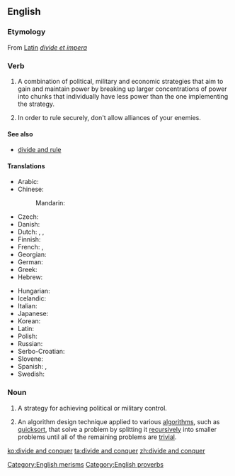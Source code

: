 ==English==

{{wikipedia}}

===Etymology===
From [[w:Latin|Latin]] ''[[divide et impera]]''

===Verb===
{{en-verb|inf=[[divide]] [[and]] [[conquer]]|divides and conquers|dividing and conquering|divided and conquered}}

# A combination of political, military and economic strategies that aim to gain and maintain power by breaking up larger concentrations of power into chunks that individually have less power than the one implementing the strategy.
# {{context|as imperative|proverb}} In order to rule securely, don't allow alliances of your enemies.

====See also====
* [[divide and rule]]

====Translations====
{{trans-top|Divide and conquer}}
* Arabic: {{t-|ar|فرق تسد|tr=fárriq tásud}}
* Chinese:
*: Mandarin: {{t|cmn|分而治之|tr=fēn'érzhìzhī|sc=Hani}}
* Czech: {{t-|cs|rozděl a panuj}}
* Danish: {{t-|da|del og hersk}}
* Dutch: {{t-|nl|divide et impera}}, {{t-|nl|deel en heers}}, {{t-|nl|verdeel en heers}}
* Finnish: {{t-|fi|hajota ja hallitse}}
* French: {{t-|fr|diviser pour mieux regner}}, {{t-|fr|diviser pour régner}}
* Georgian: {{t-|ka|დაყავი და იბატონე}}
* German: {{t-|de|teile und herrsche}}
* Greek: {{t+|el|διαίρει και βασίλευε}}
* Hebrew: {{t+|he|הפרד ומשול}}
{{trans-mid}}
* Hungarian: {{t-|hu|oszd meg és uralkodj}}
* Icelandic: {{t-|is|deila og drottna}}
* Italian: {{t-|it|dividi e domina}}
* Japanese: {{t-|ja|分割統治|tr=ぶんかつとうち, bunkatsu-tōchi}}
* Korean: {{t-|ko|분열시킨 뒤에 정복한다|sc=Hang}}
* Latin: {{t-|la|divide et impera}}
* Polish: {{t-|pl|dziel i rządź}}
* Russian: {{t-|ru|разделяй и властвуй|tr=razdeljáj i vlástvuj}}
* Serbo-Croatian: {{t-|sh|завади па владај|tr=zavadi pa vladaj|sc=Cyrl}}
* Slovene: {{t-|sl|deli in vladaj}}
* Spanish: {{t-|es|divide y conquista}}, {{t-|es|divide y vencerás}}
* Swedish: {{t-|sv|söndra och härska}}
{{trans-bottom}}

===Noun===
{{en-noun|head=[[divide]] [[and]] [[conquer]]|[[singulare tantum|this singular form only]]}}

# A strategy for achieving political or military control.
# {{computing}} An algorithm design technique applied to various [[algorithm]]s, such as [[quicksort]], that solve a problem by splitting it [[recursively]] into smaller problems until all of the remaining problems are [[trivial]].

[[Category:English merisms]]
[[Category:English proverbs]]

[[ko:divide and conquer]]
[[ta:divide and conquer]]
[[zh:divide and conquer]]